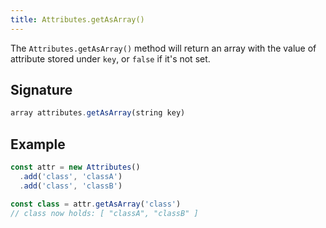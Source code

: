 ```yaml
---
title: Attributes.getAsArray()
---
```


The `Attributes.getAsArray()` method will return an array with the value of
attribute stored under `key`, or `false` if it's not set.

## Signature

```js
array attributes.getAsArray(string key)
```

## Example

```js
const attr = new Attributes()
  .add('class', 'classA')
  .add('class', 'classB')

const class = attr.getAsArray('class')
// class now holds: [ "classA", "classB" ]
```
